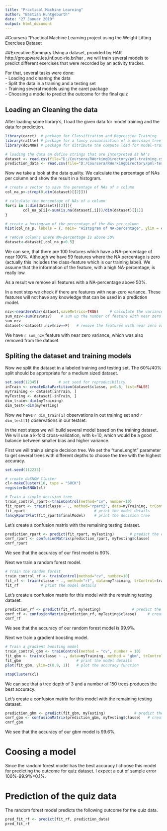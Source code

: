 ```yaml
---
title: "Practical Machine Learning"
author: "Bastian Huntgeburth"
date: "27 Januar 2019"
output: html_document
---
```


#Coursera "Practical Machine Learning project using the Weight Lifting Exercises Dataset

##Executive Summary
Using a dataset, provided by HAR http://groupware.les.inf.puc-rio.br/har , we will train several models to predict different exercises that were recorded by an activity tracker.

For that, several tasks were done:  
- Loading and cleaning the data  
- Split the data in a training and a testing set  
- Training several models using the caret package  
- Choosing a model to predict the outcome for the final quiz  

## Loading an Cleaning the data

After loading some library's, I load the given data for model training and the data for prediction.

```r
library(caret)  # package for Classification and Regression Training
library(rattle) # package for a fancy visualisation of a decision tree
library(doSNOW) # package for ditribute the compute load for model-training over several CPU cores

# loading the data an define strings that are interpreted as NA's
dataset <- read.csv(file="D:/Coursera/RWorkingDirectory/pml-training.csv", na.strings=c("NA","#DIV/0!",""), row.names = "X")
prediction_data <- read.csv(file="D:/Coursera/RWorkingDirectory/pml-testing.csv", na.strings=c("NA","#DIV/0!",""), row.names = "X")
```

Now we take a look at the data quality. We calculate the percentage of NAs per column and show the result in a histogram.

```r
# create a vector to save the perentage of NAs of a column
col_na_p<-c(rep(0,dim(dataset)[[2]]))

# calculate the percentage of NAs of a column 
for(i in 1:dim(dataset)[[2]]){
        col_na_p[i]<-sum(is.na(dataset[,i]))/dim(dataset)[[1]]
}

# create a hostogram of the percentage of the NAs per column
hist(col_na_p, labels = T, main= "Histogram of NA-percentage", ylim = c(0,120), xlab = "NA percentage", breaks = 100)

# remove columns where NA-percentage is above 50%
dataset<-dataset[,col_na_p<0.5]
```

We can see, that there are 100 features which have a NA-percentage of near 100%. Although we have 59 features where the NA percentage is zero (actually this includes the class-feature which is our training label).
We assume that the information of the feature, with a high NA-percentage, is really low.  

As a result we remove all features with a NA-percentage above 50%.  

In a next step we check if there are features with near-zero variance. These features will not have any knowledge that can be used in a prediction model.  


```r
nzv<-nearZeroVar(dataset,saveMetrics=TRUE)     # calculate the variance of each feature 
sum_nzv<-sum(nzv$nzv)    # sum up the number of feature with near zero variance
sum_nzv
dataset<-dataset[,nzv$nzv==F]   # remove the features with near zero variance from the dataset

```
We have `r sum_nzv` feature with near zero variance, which was also removed from the dataset.


## Spliting the dataset and training models

Now we split the dataset in a labeled training and testing set. The 60%/40% split should be appropriate for a medium sized dataset.

```r
set.seed(12345)         # set seed for reproducibility 
inTrain <- createDataPartition(dataset$classe, p=0.6, list=FALSE)      # split the dataset in train- and testing data
myTraining <- dataset[inTrain, ]      
myTesting <- dataset[-inTrain, ]
dim_train<-dim(myTraining)
dim_test<-dim(myTesting)
```
Now we have `r dim_train[1]` observations in out training set and `r dim_test[1]` observations in our testset.  

In the next steps we will build several model based on the training dataset. We will use a k-fold cross-validation, with k=10, which would be a good balance between smaller bias and higher variance.   

First we will train a simple decision tree. We set the "tuneLenght" parameter to get several trees with different depths to choose the tree with the highest accuracy.  

```r
set.seed(112233)

# create doSNOW Cluster
cl<-makeCluster(16, type = "SOCK")
registerDoSNOW(cl)

# Train a simple decision tree
train_control_rpart<-trainControl(method="cv", number=10)
fit_rpart <- train(classe ~ ., method="rpart2", data=myTraining, trControl=train_control_rpart, tuneLength = 10)
fit_rpart                               # print the model details
fancyRpartPlot(fit_rpart$finalModel)    # print the decision tree

```

Let's create a confusion matrix with the remaining testing dataset.
```r
prediction_rpart <- predict(fit_rpart, myTesting)       # predict the outcome of the testing dataset
cmrf_rpart <- confusionMatrix(prediction_rpart, myTesting$classe)       # create the confusion matrix
cmrf_rpart
```

We see that the accuracy of our first model is 90%.

Next we train a random forest model.

```r
# Train the random forest 
train_control_rf <- trainControl(method="cv", number=10)
fit_rf <- train(classe ~ ., method="rf", data=myTraining, trControl=train_control_rf)
fit_rf          # print the model details
```

Let's create a confusion matrix for this model with the remaining testing dataset.  
```r
prediction_rf <- predict(fit_rf, myTesting)              # predict the outcome of the testing dataset
cmrf_rf <- confusionMatrix(prediction_rf, myTesting$classe)     # create the confusion matrix
cmrf_rf
```
We see that the accuracy of our random forest model is 99.9%.  

Next we train a gradient  boosting model.
```r
# Train a gradient boosting model
train_control_gbm <- trainControl(method = "cv", number = 10)
fit_gbm <- train(classe ~ ., data=myTraining, method = "gbm", trControl = train_control_gbm, verbose = FALSE)
fit_gbm                         # print the model details
plot(fit_gbm, ylim=c(0.9, 1))   # plot the accuracy function

stopCluster(cl)
```
We can see that a tree depth of 3 and a number of 150 trees produces the best accuracy.

Let's create a confusion matrix for this model with the remaining testing dataset.
```r
prediction_gbm <- predict(fit_gbm, myTesting)             # predict the outcome of the testing dataset
cmrf_gbm <- confusionMatrix(prediction_gbm, myTesting$classe)   # create the confusion matrix
cmrf_gbm
```
We see that the accuracy of our gbm model is 99.6%.

# Coosing a model

Since the random forest model has the best accuracy I choose this model for predicting the outcome for quiz dataset. I expect a out of sample error 100%-99.9%=0.1%.

# Prediction of the quiz data

The random forest model predicts the following outcome for the quiz data.

```r
pred_fit_rf <- predict(fit_rf, prediction_data)
pred_fit_rf


```
